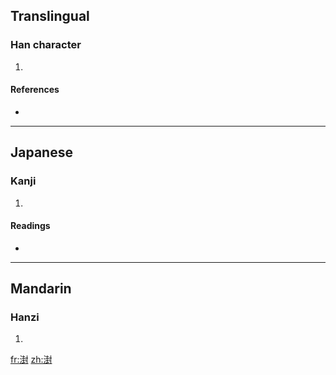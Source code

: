 ==Translingual==

===Han character===
{{Han char|rn=85|rad=水|as=09|sn=12|four=|canj=水土土戈 (EGGI)}}

# {{defn|Han|sort=水09}}

====References====
* {{Han ref|kx=0637.050|dkj=17837|dj=1044.060|hdz=31666.120|uh=6E57|ud=28247}}

----

==Japanese==

===Kanji===
{{ja-kanji|grade=|rs=水09}}

# {{defn|Japanese|sort=水09}}

====Readings====
* {{ja-readings|on=[[ほう]] (hō), [[ふ]] (fu)|kun=[[ふかいどろ]] (fukaidoro)}}

----

==Mandarin==

===Hanzi===
{{cmn-hanzi|pin=[[fèng]] ([[feng4]])|wg=feng<sup>4</sup>}}

# {{defn|Mandarin|sort=水09}}

[[fr:湗]]
[[zh:湗]]